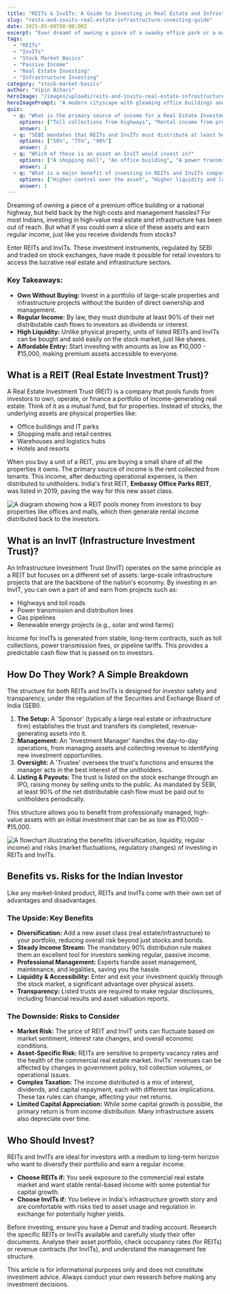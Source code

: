 ```yaml
---
title: "REITs & InvITs: A Guide to Investing in Real Estate and Infrastructure"
slug: "reits-and-invits-real-estate-infrastructure-investing-guide"
date: 2025-05-08T00:00:00Z
excerpt: "Ever dreamt of owning a piece of a swanky office park or a major highway and earning regular income from it? Discover REITs and InvITs, the smart way to invest in real estate and infrastructure through the stock market."
tags:
  - "REITs"
  - "InvITs"
  - "Stock Market Basics"
  - "Passive Income"
  - "Real Estate Investing"
  - "Infrastructure Investing"
category: "stock-market-basics"
author: "Vipin Bihari"
heroImage: "/images/uploads/reits-and-invits-real-estate-infrastructure-investing-guide/hero-image.jpg"
heroImagePrompt: "A modern cityscape with gleaming office buildings and a highway overpass, with stock market chart lines overlaid, symbolizing the intersection of real estate, infrastructure, and financial markets."
quiz:
  - q: "What is the primary source of income for a Real Estate Investment Trust (REIT)?"
    options: ["Toll collections from highways", "Rental income from properties", "Interest from government bonds"]
    answer: 1
  - q: "SEBI mandates that REITs and InvITs must distribute at least how much of their net distributable cash flows to unitholders?"
    options: ["50%", "75%", "90%"]
    answer: 2
  - q: "Which of these is an asset an InvIT would invest in?"
    options: ["A shopping mall", "An office building", "A power transmission line"]
    answer: 2
  - q: "What is a major benefit of investing in REITs and InvITs compared to buying property directly?"
    options: ["Higher control over the asset", "Higher liquidity and lower investment amount", "Guaranteed returns"]
    answer: 1
---
```


Dreaming of owning a piece of a premium office building or a national highway, but held back by the high costs and management hassles? For most Indians, investing in high-value real estate and infrastructure has been out of reach. But what if you could own a slice of these assets and earn regular income, just like you receive dividends from stocks?

Enter REITs and InvITs. These investment instruments, regulated by SEBI and traded on stock exchanges, have made it possible for retail investors to access the lucrative real estate and infrastructure sectors.

### Key Takeaways:
*   **Own Without Buying:** Invest in a portfolio of large-scale properties and infrastructure projects without the burden of direct ownership and management.
*   **Regular Income:** By law, they must distribute at least 90% of their net distributable cash flows to investors as dividends or interest.
*   **High Liquidity:** Unlike physical property, units of listed REITs and InvITs can be bought and sold easily on the stock market, just like shares.
*   **Affordable Entry:** Start investing with amounts as low as ₹10,000 - ₹15,000, making premium assets accessible to everyone.

## What is a REIT (Real Estate Investment Trust)?

A Real Estate Investment Trust (REIT) is a company that pools funds from investors to own, operate, or finance a portfolio of income-generating real estate. Think of it as a mutual fund, but for properties. Instead of stocks, the underlying assets are physical properties like:

*   Office buildings and IT parks
*   Shopping malls and retail centres
*   Warehouses and logistics hubs
*   Hotels and resorts

When you buy a unit of a REIT, you are buying a small share of all the properties it owns. The primary source of income is the rent collected from tenants. This income, after deducting operational expenses, is then distributed to unitholders. India's first REIT, **Embassy Office Parks REIT**, was listed in 2019, paving the way for this new asset class.

![A diagram showing how a REIT pools money from investors to buy properties like offices and malls, which then generate rental income distributed back to the investors.](/images/uploads/reits-and-invits-real-estate-infrastructure-investing-guide/reit-working-model.png)

## What is an InvIT (Infrastructure Investment Trust)?

An Infrastructure Investment Trust (InvIT) operates on the same principle as a REIT but focuses on a different set of assets: large-scale infrastructure projects that are the backbone of the nation's economy. By investing in an InvIT, you can own a part of and earn from projects such as:

*   Highways and toll roads
*   Power transmission and distribution lines
*   Gas pipelines
*   Renewable energy projects (e.g., solar and wind farms)

Income for InvITs is generated from stable, long-term contracts, such as toll collections, power transmission fees, or pipeline tariffs. This provides a predictable cash flow that is passed on to investors.

## How Do They Work? A Simple Breakdown

The structure for both REITs and InvITs is designed for investor safety and transparency, under the regulation of the Securities and Exchange Board of India (SEBI).

1.  **The Setup:** A 'Sponsor' (typically a large real estate or infrastructure firm) establishes the trust and transfers its completed, revenue-generating assets into it.
2.  **Management:** An 'Investment Manager' handles the day-to-day operations, from managing assets and collecting revenue to identifying new investment opportunities.
3.  **Oversight:** A 'Trustee' oversees the trust's functions and ensures the manager acts in the best interest of the unitholders.
4.  **Listing & Payouts:** The trust is listed on the stock exchange through an IPO, raising money by selling units to the public. As mandated by SEBI, at least 90% of the net distributable cash flow must be paid out to unitholders periodically.

This structure allows you to benefit from professionally managed, high-value assets with an initial investment that can be as low as ₹10,000 - ₹15,000.

![A flowchart illustrating the benefits (diversification, liquidity, regular income) and risks (market fluctuations, regulatory changes) of investing in REITs and InvITs.](/images/uploads/reits-and-invits-real-estate-infrastructure-investing-guide/benefits-vs-risks.png)

## Benefits vs. Risks for the Indian Investor

Like any market-linked product, REITs and InvITs come with their own set of advantages and disadvantages.

### The Upside: Key Benefits

*   **Diversification:** Add a new asset class (real estate/infrastructure) to your portfolio, reducing overall risk beyond just stocks and bonds.
*   **Steady Income Stream:** The mandatory 90% distribution rule makes them an excellent tool for investors seeking regular, passive income.
*   **Professional Management:** Experts handle asset management, maintenance, and legalities, saving you the hassle.
*   **Liquidity & Accessibility:** Enter and exit your investment quickly through the stock market, a significant advantage over physical assets.
*   **Transparency:** Listed trusts are required to make regular disclosures, including financial results and asset valuation reports.

### The Downside: Risks to Consider

*   **Market Risk:** The price of REIT and InvIT units can fluctuate based on market sentiment, interest rate changes, and overall economic conditions.
*   **Asset-Specific Risk:** REITs are sensitive to property vacancy rates and the health of the commercial real estate market. InvITs' revenues can be affected by changes in government policy, toll collection volumes, or operational issues.
*   **Complex Taxation:** The income distributed is a mix of interest, dividends, and capital repayment, each with different tax implications. These tax rules can change, affecting your net returns.
*   **Limited Capital Appreciation:** While some capital growth is possible, the primary return is from income distribution. Many infrastructure assets also depreciate over time.

## Who Should Invest?

REITs and InvITs are ideal for investors with a medium to long-term horizon who want to diversify their portfolio and earn a regular income.

*   **Choose REITs if:** You seek exposure to the commercial real estate market and want stable rental-based income with some potential for capital growth.
*   **Choose InvITs if:** You believe in India's infrastructure growth story and are comfortable with risks tied to asset usage and regulation in exchange for potentially higher yields.

Before investing, ensure you have a Demat and trading account. Research the specific REITs or InvITs available and carefully study their offer documents. Analyse their asset portfolio, check occupancy rates (for REITs) or revenue contracts (for InvITs), and understand the management fee structure.

This article is for informational purposes only and does not constitute investment advice. Always conduct your own research before making any investment decisions.